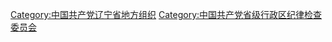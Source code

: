 [[Category:中国共产党辽宁省地方组织|Category:中国共产党辽宁省地方组织]]
[[Category:中国共产党省级行政区纪律检查委员会|Category:中国共产党省级行政区纪律检查委员会]]